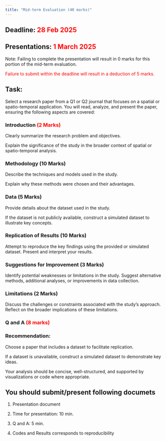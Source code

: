```yaml
---
title: "Mid-term Evaluation (40 marks)"
---
```


## Deadline: [28 Feb 2025]{style="color:red"}

## Presentations: [1 March 2025]{style="color:red"}

Note: Failing to complete the presentation will result in 0 marks for this portion of the mid-term evaluation.

[Failure to submit within the deadline will result in a deduction of 5 marks.]{style="color:red"}

## Task:

Select a research paper from a Q1 or Q2 journal that focuses on a spatial or spatio-temporal application. You will read, analyze, and present the paper, ensuring the following aspects are covered:

### Introduction [(2 Marks)]{style="color:red"}

Clearly summarize the research problem and objectives.

Explain the significance of the study in the broader context of spatial or spatio-temporal analysis.

### Methodology (10 Marks)

Describe the techniques and models used in the study.

Explain why these methods were chosen and their advantages.

### Data (5 Marks)

Provide details about the dataset used in the study.

If the dataset is not publicly available, construct a simulated dataset to illustrate key concepts.

### Replication of Results (10 Marks)

Attempt to reproduce the key findings using the provided or simulated dataset. Present and interpret your results.

### Suggestions for Improvement (3 Marks)

Identify potential weaknesses or limitations in the study. Suggest alternative methods, additional analyses, or improvements in data collection.

### Limitations (2 Marks)

Discuss the challenges or constraints associated with the study’s approach. Reflect on the broader implications of these limitations.

### Q and A [(8 marks)]{style="color:red"}

### Recommendation:

Choose a paper that includes a dataset to facilitate replication.

If a dataset is unavailable, construct a simulated dataset to demonstrate key ideas.

Your analysis should be concise, well-structured, and supported by visualizations or code where appropriate.

## You should submit/present following documets

1.  Presentation document

2.  Time for presentation: 10 min.

3.  Q and A: 5 min.

4.  Codes and Results corresponds to reproducibility
